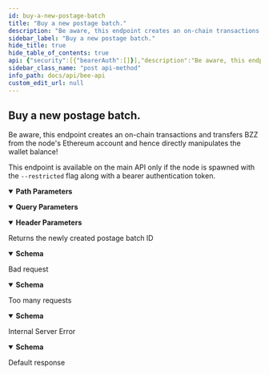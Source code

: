 ```yaml
---
id: buy-a-new-postage-batch
title: "Buy a new postage batch."
description: "Be aware, this endpoint creates an on-chain transactions and transfers BZZ from the node's Ethereum account and hence directly manipulates the wallet balance!"
sidebar_label: "Buy a new postage batch."
hide_title: true
hide_table_of_contents: true
api: {"security":[{"bearerAuth":[]}],"description":"Be aware, this endpoint creates an on-chain transactions and transfers BZZ from the node's Ethereum account and hence directly manipulates the wallet balance!\n\nThis endpoint is available on the main API only if the node is spawned with the `--restricted` flag along with a bearer authentication token.\n","tags":["Postage Stamps"],"parameters":[{"in":"path","name":"amount","schema":{"description":"Numeric string that represents integer which might exceeds `Number.MAX_SAFE_INTEGER` limit (2^53-1)","type":"string","example":"1000000000000000000","title":"BigInt"},"required":true,"description":"Amount of BZZ added that the postage batch will have."},{"in":"path","name":"depth","schema":{"type":"integer"},"required":true,"description":"Batch depth which specifies how many chunks can be signed with the batch. It is a logarithm. Must be higher than default bucket depth (16)"},{"in":"query","name":"label","schema":{"type":"string"},"required":false,"description":"An optional label for this batch"},{"in":"header","name":"immutable","schema":{"type":"boolean"},"required":false},{"in":"header","name":"gas-price","schema":{"description":"Gas price refers to the amount you’re willing to pay for every unit of gas.","type":"integer","title":"GasPrice"},"required":false,"description":"Gas price for transaction"},{"in":"header","name":"gas-limit","schema":{"description":"Gas limit refers to the maximum amount of gas you’re willing to spend on a particular transaction.","type":"integer","minimum":0,"maximum":18446744073709552000,"title":"GasLimit"},"required":false,"description":"Gas limit for transaction"}],"responses":{"201":{"description":"Returns the newly created postage batch ID","content":{"application/json":{"schema":{"type":"object","properties":{"batchID":{"type":"string","pattern":"^[A-Fa-f0-9]{64}$","example":"36b7efd913ca4cf880b8eeac5093fa27b0825906c600685b6abdd6566e6cfe8f","title":"BatchID"},"txHash":{"type":"string","pattern":"^0x[A-Fa-f0-9]{64}$","example":"0x780cb6a37d1946978087896e1e489c37e30fe3e329510fff8d97360f73529f5a","title":"TransactionHash"}},"title":"BatchIDResponse"}}}},"400":{"description":"Bad request","content":{"application/problem+json":{"schema":{"type":"object","properties":{"code":{"type":"integer"},"message":{"type":"string"},"reasons":{"type":"array","nullable":true,"description":"List of reasons for the error message.","items":{"type":"string"}}},"title":"ProblemDetails"}}}},"429":{"description":"Too many requests","content":{"application/problem+json":{"schema":{"type":"object","properties":{"code":{"type":"integer"},"message":{"type":"string"},"reasons":{"type":"array","nullable":true,"description":"List of reasons for the error message.","items":{"type":"string"}}},"title":"ProblemDetails"}}}},"500":{"description":"Internal Server Error","content":{"application/problem+json":{"schema":{"type":"object","properties":{"code":{"type":"integer"},"message":{"type":"string"},"reasons":{"type":"array","nullable":true,"description":"List of reasons for the error message.","items":{"type":"string"}}},"title":"ProblemDetails"}}}},"default":{"description":"Default response"}},"method":"post","path":"/stamps/{amount}/{depth}","servers":[{"url":"http://{apiRoot}:{port}/v1","variables":{"apiRoot":{"default":"localhost","description":"Base address of the local bee node main API"},"port":{"default":"1633","description":"Service port provided in bee node config"}}},{"url":"http://{apiRoot}:{port}","variables":{"apiRoot":{"default":"localhost","description":"Base address of the local bee node main API"},"port":{"default":"1633","description":"Service port provided in bee node config"}}}],"securitySchemes":{"basicAuth":{"type":"http","scheme":"basic"},"bearerAuth":{"type":"http","scheme":"bearer","bearerFormat":"SecurityToken"}},"info":{"version":"5.0.0","title":"Bee API","description":"A list of the currently provided Interfaces to interact with the swarm, implementing file operations and sending messages"},"postman":{"name":"Buy a new postage batch.","description":{"content":"Be aware, this endpoint creates an on-chain transactions and transfers BZZ from the node's Ethereum account and hence directly manipulates the wallet balance!\n\nThis endpoint is available on the main API only if the node is spawned with the `--restricted` flag along with a bearer authentication token.\n","type":"text/plain"},"url":{"path":["stamps",":amount",":depth"],"host":["{{baseUrl}}"],"query":[{"disabled":false,"description":{"content":"An optional label for this batch","type":"text/plain"},"key":"label","value":""}],"variable":[{"disabled":false,"description":{"content":"(Required) Amount of BZZ added that the postage batch will have.","type":"text/plain"},"type":"any","value":"","key":"amount"},{"disabled":false,"description":{"content":"(Required) Batch depth which specifies how many chunks can be signed with the batch. It is a logarithm. Must be higher than default bucket depth (16)","type":"text/plain"},"type":"any","value":"","key":"depth"}]},"header":[{"disabled":false,"description":{"content":"","type":"text/plain"},"key":"immutable","value":""},{"disabled":false,"description":{"content":"Gas price for transaction","type":"text/plain"},"key":"gas-price","value":""},{"disabled":false,"description":{"content":"Gas limit for transaction","type":"text/plain"},"key":"gas-limit","value":""},{"key":"Accept","value":"application/json"}],"method":"POST","auth":{"type":"bearer","bearer":[{"type":"any","value":"<Bearer Token>","key":"token"}]}}}
sidebar_class_name: "post api-method"
info_path: docs/api/bee-api
custom_edit_url: null
---
```



## Buy a new postage batch.



Be aware, this endpoint creates an on-chain transactions and transfers BZZ from the node's Ethereum account and hence directly manipulates the wallet balance!

This endpoint is available on the main API only if the node is spawned with the `--restricted` flag along with a bearer authentication token.


<details style={{"marginBottom":"1rem"}} data-collapsed={false} open={true}><summary style={{}}><strong>Path Parameters</strong></summary><div><ul><ParamsItem className={"paramsItem"} param={{"in":"path","name":"amount","schema":{"description":"Numeric string that represents integer which might exceeds `Number.MAX_SAFE_INTEGER` limit (2^53-1)","type":"string","example":"1000000000000000000","title":"BigInt"},"required":true,"description":"Amount of BZZ added that the postage batch will have."}}></ParamsItem><ParamsItem className={"paramsItem"} param={{"in":"path","name":"depth","schema":{"type":"integer"},"required":true,"description":"Batch depth which specifies how many chunks can be signed with the batch. It is a logarithm. Must be higher than default bucket depth (16)"}}></ParamsItem></ul></div></details><details style={{"marginBottom":"1rem"}} data-collapsed={false} open={true}><summary style={{}}><strong>Query Parameters</strong></summary><div><ul><ParamsItem className={"paramsItem"} param={{"in":"query","name":"label","schema":{"type":"string"},"required":false,"description":"An optional label for this batch"}}></ParamsItem></ul></div></details><details style={{"marginBottom":"1rem"}} data-collapsed={false} open={true}><summary style={{}}><strong>Header Parameters</strong></summary><div><ul><ParamsItem className={"paramsItem"} param={{"in":"header","name":"immutable","schema":{"type":"boolean"},"required":false}}></ParamsItem><ParamsItem className={"paramsItem"} param={{"in":"header","name":"gas-price","schema":{"description":"Gas price refers to the amount you’re willing to pay for every unit of gas.","type":"integer","title":"GasPrice"},"required":false,"description":"Gas price for transaction"}}></ParamsItem><ParamsItem className={"paramsItem"} param={{"in":"header","name":"gas-limit","schema":{"description":"Gas limit refers to the maximum amount of gas you’re willing to spend on a particular transaction.","type":"integer","minimum":0,"maximum":18446744073709552000,"title":"GasLimit"},"required":false,"description":"Gas limit for transaction"}}></ParamsItem></ul></div></details><div><ApiTabs><TabItem label={"201"} value={"201"}><div>

Returns the newly created postage batch ID

</div><div><MimeTabs schemaType={"response"}><TabItem label={"application/json"} value={"application/json"}><SchemaTabs><TabItem label={"Schema"} value={"Schema"}><details style={{}} data-collapsed={false} open={true}><summary style={{"textAlign":"left"}}><strong>Schema</strong></summary><div style={{"textAlign":"left","marginLeft":"1rem"}}></div><ul style={{"marginLeft":"1rem"}}><SchemaItem collapsible={false} name={"batchID"} required={false} schemaName={"BatchID"} qualifierMessage={"**Possible values:** Value must match regular expression `^[A-Fa-f0-9]{64}$`"} schema={{"type":"string","pattern":"^[A-Fa-f0-9]{64}$","example":"36b7efd913ca4cf880b8eeac5093fa27b0825906c600685b6abdd6566e6cfe8f","title":"BatchID"}}></SchemaItem><SchemaItem collapsible={false} name={"txHash"} required={false} schemaName={"TransactionHash"} qualifierMessage={"**Possible values:** Value must match regular expression `^0x[A-Fa-f0-9]{64}$`"} schema={{"type":"string","pattern":"^0x[A-Fa-f0-9]{64}$","example":"0x780cb6a37d1946978087896e1e489c37e30fe3e329510fff8d97360f73529f5a","title":"TransactionHash"}}></SchemaItem></ul></details></TabItem><TabItem label={"Example (from schema)"} value={"Example (from schema)"}><ResponseSamples responseExample={"{\n  \"batchID\": \"36b7efd913ca4cf880b8eeac5093fa27b0825906c600685b6abdd6566e6cfe8f\",\n  \"txHash\": \"0x780cb6a37d1946978087896e1e489c37e30fe3e329510fff8d97360f73529f5a\"\n}"} language={"json"}></ResponseSamples></TabItem></SchemaTabs></TabItem></MimeTabs></div></TabItem><TabItem label={"400"} value={"400"}><div>

Bad request

</div><div><MimeTabs schemaType={"response"}><TabItem label={"application/problem+json"} value={"application/problem+json"}><SchemaTabs><TabItem label={"Schema"} value={"Schema"}><details style={{}} data-collapsed={false} open={true}><summary style={{"textAlign":"left"}}><strong>Schema</strong></summary><div style={{"textAlign":"left","marginLeft":"1rem"}}></div><ul style={{"marginLeft":"1rem"}}><SchemaItem collapsible={false} name={"code"} required={false} schemaName={"integer"} qualifierMessage={undefined} schema={{"type":"integer"}}></SchemaItem><SchemaItem collapsible={false} name={"message"} required={false} schemaName={"string"} qualifierMessage={undefined} schema={{"type":"string"}}></SchemaItem><SchemaItem collapsible={false} name={"reasons"} required={false} schemaName={"string[]"} qualifierMessage={undefined} schema={{"type":"array","nullable":true,"description":"List of reasons for the error message.","items":{"type":"string"}}}></SchemaItem></ul></details></TabItem><TabItem label={"Example (from schema)"} value={"Example (from schema)"}><ResponseSamples responseExample={"{\n  \"code\": 0,\n  \"message\": \"string\",\n  \"reasons\": [\n    \"string\"\n  ]\n}"} language={"json"}></ResponseSamples></TabItem></SchemaTabs></TabItem></MimeTabs></div></TabItem><TabItem label={"429"} value={"429"}><div>

Too many requests

</div><div><MimeTabs schemaType={"response"}><TabItem label={"application/problem+json"} value={"application/problem+json"}><SchemaTabs><TabItem label={"Schema"} value={"Schema"}><details style={{}} data-collapsed={false} open={true}><summary style={{"textAlign":"left"}}><strong>Schema</strong></summary><div style={{"textAlign":"left","marginLeft":"1rem"}}></div><ul style={{"marginLeft":"1rem"}}><SchemaItem collapsible={false} name={"code"} required={false} schemaName={"integer"} qualifierMessage={undefined} schema={{"type":"integer"}}></SchemaItem><SchemaItem collapsible={false} name={"message"} required={false} schemaName={"string"} qualifierMessage={undefined} schema={{"type":"string"}}></SchemaItem><SchemaItem collapsible={false} name={"reasons"} required={false} schemaName={"string[]"} qualifierMessage={undefined} schema={{"type":"array","nullable":true,"description":"List of reasons for the error message.","items":{"type":"string"}}}></SchemaItem></ul></details></TabItem><TabItem label={"Example (from schema)"} value={"Example (from schema)"}><ResponseSamples responseExample={"{\n  \"code\": 0,\n  \"message\": \"string\",\n  \"reasons\": [\n    \"string\"\n  ]\n}"} language={"json"}></ResponseSamples></TabItem></SchemaTabs></TabItem></MimeTabs></div></TabItem><TabItem label={"500"} value={"500"}><div>

Internal Server Error

</div><div><MimeTabs schemaType={"response"}><TabItem label={"application/problem+json"} value={"application/problem+json"}><SchemaTabs><TabItem label={"Schema"} value={"Schema"}><details style={{}} data-collapsed={false} open={true}><summary style={{"textAlign":"left"}}><strong>Schema</strong></summary><div style={{"textAlign":"left","marginLeft":"1rem"}}></div><ul style={{"marginLeft":"1rem"}}><SchemaItem collapsible={false} name={"code"} required={false} schemaName={"integer"} qualifierMessage={undefined} schema={{"type":"integer"}}></SchemaItem><SchemaItem collapsible={false} name={"message"} required={false} schemaName={"string"} qualifierMessage={undefined} schema={{"type":"string"}}></SchemaItem><SchemaItem collapsible={false} name={"reasons"} required={false} schemaName={"string[]"} qualifierMessage={undefined} schema={{"type":"array","nullable":true,"description":"List of reasons for the error message.","items":{"type":"string"}}}></SchemaItem></ul></details></TabItem><TabItem label={"Example (from schema)"} value={"Example (from schema)"}><ResponseSamples responseExample={"{\n  \"code\": 0,\n  \"message\": \"string\",\n  \"reasons\": [\n    \"string\"\n  ]\n}"} language={"json"}></ResponseSamples></TabItem></SchemaTabs></TabItem></MimeTabs></div></TabItem><TabItem label={"default"} value={"default"}><div>

Default response

</div><div></div></TabItem></ApiTabs></div>
      